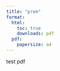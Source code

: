 ```yaml
---
title: "prem"
format: 
  html:
    toc: true
    downloads: pdf
  pdf:
    papersize: a4
---
```


test pdf
